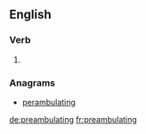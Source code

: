 ==English==

===Verb===
{{head|en}}

# {{present participle of|preambulate|lang=en}}

===Anagrams===
* [[perambulating#English|perambulating]]

[[de:preambulating]]
[[fr:preambulating]]